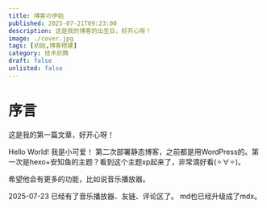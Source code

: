 ```yaml
---
title: 博客の伊始
published: 2025-07-21T09:23:00
description: 这是我的博客的出生日，好开心呀！
image: ./cover.jpg 
tags: [初始,博客搭建]
category: 技术折腾
draft: false
unlisted: false
---
```

# 序言
这是我的第一篇文章，好开心呀！

Hello World! 我是小可爱！
第二次部署静态博客，之前都是用WordPress的。第一次是hexo+安知鱼的主题？看到这个主题xp起来了，非常滴好看(✧∀✧)。

希望他会有更多的功能，比如说音乐播放器。

2025-07-23
已经有了音乐播放器、友链、评论区了。
<TipBox>
  md也已经升级成了mdx。
</TipBox>
